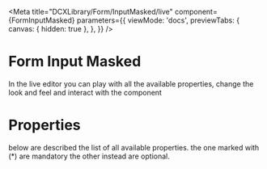 
<Meta
  title="DCXLibrary/Form/InputMasked/live"
  component={FormInputMasked}
  parameters={{
    viewMode: 'docs',
    previewTabs: {
      canvas: { hidden: true },
    },
  }}
/>

# Form Input Masked

In the live editor you can play with all the available properties, change the look and feel and interact with the component

<Canvas>
  <Story name="live">
    <FormInputMaskedLive />
  </Story>
</Canvas>

# Properties

below are described the list of all available properties. the one marked with (\*) are mandatory the other instead are optional.

<Props of={FormInputMasked} />
